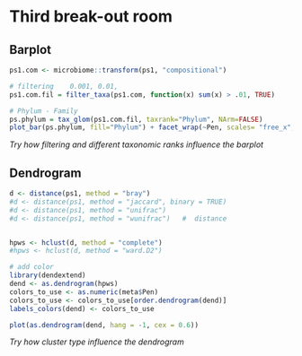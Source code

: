 # Third break-out room  

## Barplot
```r
ps1.com <- microbiome::transform(ps1, "compositional")

# filtering    0.001, 0.01,  
ps1.com.fil = filter_taxa(ps1.com, function(x) sum(x) > .01, TRUE)  

# Phylum - Family
ps.phylum = tax_glom(ps1.com.fil, taxrank="Phylum", NArm=FALSE)  
plot_bar(ps.phylum, fill="Phylum") + facet_wrap(~Pen, scales= "free_x", nrow=1)  

```


*Try how filtering and different taxonomic ranks influence the barplot*  


## Dendrogram
```r
d <- distance(ps1, method = "bray")
#d <- distance(ps1, method = "jaccard", binary = TRUE)
#d <- distance(ps1, method = "unifrac")  
#d <- distance(ps1, method = "wunifrac")   #  distance


hpws <- hclust(d, method = "complete")
#hpws <- hclust(d, method = "ward.D2")

# add color 
library(dendextend)
dend <- as.dendrogram(hpws)
colors_to_use <- as.numeric(meta$Pen)
colors_to_use <- colors_to_use[order.dendrogram(dend)]
labels_colors(dend) <- colors_to_use

plot(as.dendrogram(dend, hang = -1, cex = 0.6)) 

```

*Try how cluster type influence the dendrogram*   

